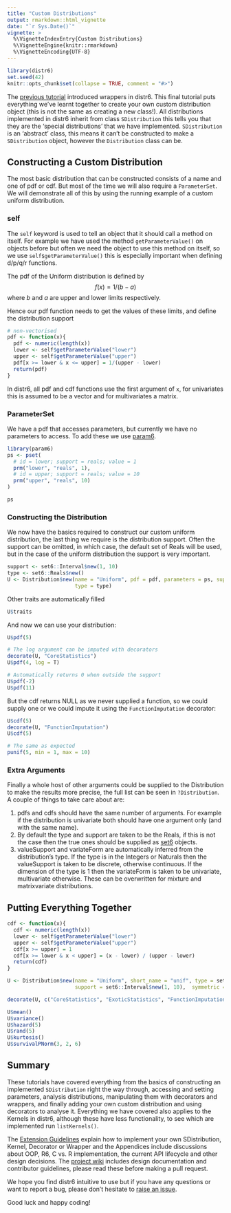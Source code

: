 ```yaml
---
title: "Custom Distributions"
output: rmarkdown::html_vignette
date: "`r Sys.Date()`"
vignette: >
  %\VignetteIndexEntry{Custom Distributions}
  %\VignetteEngine{knitr::rmarkdown}
  %\VignetteEncoding{UTF-8}
---
```


```r
library(distr6)
set.seed(42)
knitr::opts_chunk$set(collapse = TRUE, comment = "#>")
```

The [previous tutorial](https://alan-turing-institute.github.io/distr6/articles/webs/wrappers.html) introduced wrappers in distr6. This final tutorial puts everything we've learnt together to create your own custom distribution object (this is not the same as creating a new class!). All distributions implemented in distr6 inherit from class `SDistribution` this tells you that they are the 'special distributions' that we have implemented. `SDistribution` is an 'abstract' class, this means it can't be constructed to make a `SDistribution` object, however the `Distribution` class can be.

## Constructing a Custom Distribution

The most basic distribution that can be constructed consists of a name and one of pdf or cdf. But most of the time we will also require a `ParameterSet`. We will demonstrate all of this by using the running example of a custom uniform distribution.

### self

The `self` keyword is used to tell an object that it should call a method on itself. For example we have used the method `getParameterValue()` on objects before but often we need the object to use this method on itself, so we use `self$getParameterValue()` this is especially important when defining d/p/q/r functions.

The pdf of the Uniform distribution is defined by
$$f(x) = 1/(b - a)$$
where $b$ and $a$ are upper and lower limits respectively.

Hence our pdf function needs to get the values of these limits, and define the distribution support

```r
# non-vectorised
pdf <- function(x){
  pdf <- numeric(length(x))
  lower <- self$getParameterValue("lower")
  upper <- self$getParameterValue("upper")
  pdf[x >= lower & x <= upper] = 1/(upper - lower)
  return(pdf)
}
```

In distr6, all pdf and cdf functions use the first argument of `x`, for univariates this is assumed to be a vector and for multivariates a matrix.

### ParameterSet

We have a pdf that accesses parameters, but currently we have no parameters to access. To add these we use [param6](https://cran.r-project.org/package=param6).

```r
library(param6)
ps <- pset(
  # id = lower; support = reals; value = 1
  prm("lower", "reals", 1),
  # id = upper; support = reals; value = 10
  prm("upper", "reals", 10)
)

ps
```

### Constructing the Distribution

We now have the basics required to construct our custom uniform distribution, the last thing we require is the distribution support. Often the support can be omitted, in which case, the default set of Reals will be used, but in the case of the uniform distribution the support is very important.

```r
support <- set6::Interval$new(1, 10)
type <- set6::Reals$new()
U <- Distribution$new(name = "Uniform", pdf = pdf, parameters = ps, support = support,
                      type = type)
```

Other traits are automatically filled
```r
U$traits
```

And now we can use your distribution:
```r
U$pdf(5)

# The log argument can be imputed with decorators
decorate(U, "CoreStatistics")
U$pdf(4, log = T)

# Automatically returns 0 when outside the support
U$pdf(-2)
U$pdf(11)
```

But the cdf returns NULL as we never supplied a function, so we could supply one or we could impute it using the `FunctionImputation` decorator:
```r
U$cdf(5)
decorate(U, "FunctionImputation")
U$cdf(5)

# The same as expected
punif(5, min = 1, max = 10)
```

### Extra Arguments

Finally a whole host of other arguments could be supplied to the Distribution to make the results more precise, the full list can be seen in `?Distribution`. A couple of things to take care about are:

1. pdfs and cdfs should have the same number of arguments. For example if the distribution is univariate both should have one argument only (and with the same name).
2. By default the type and support are taken to be the Reals, if this is not the case then the true ones should be supplied as [set6](https://CRAN.R-project.org/package=set6) objects.
3. valueSupport and variateForm are automatically inferred from the distribution's type. If the type is in the Integers or Naturals then the valueSupport is taken to be discrete, otherwise continuous. If the dimension of the type is $1$ then the variateForm is taken to be univariate, multivariate otherwise. These can be overwritten for mixture and matrixvariate distributions.

## Putting Everything Together

```r
cdf <- function(x){
  cdf <- numeric(length(x))
  lower <- self$getParameterValue("lower")
  upper <- self$getParameterValue("upper")
  cdf[x >= upper] = 1
  cdf[x >= lower & x < upper] = (x - lower) / (upper - lower)
  return(cdf)
}

U <- Distribution$new(name = "Uniform", short_name = "unif", type = set6::Reals$new(),
                      support = set6::Interval$new(1, 10),  symmetric = TRUE, pdf = pdf, cdf = cdf, parameters = ps, description = "Custom uniform distribution")

decorate(U, c("CoreStatistics", "ExoticStatistics", "FunctionImputation"))

U$mean()
U$variance()
U$hazard(5)
U$rand(5)
U$kurtosis()
U$survivalPNorm(3, 2, 6)
```


## Summary

These tutorials have covered everything from the basics of constructing an implemented `SDistribution` right the way through, accessing and setting parameters, analysis distributions, manipulating them with decorators and wrappers, and finally adding your own custom distribution and using decorators to analyse it. Everything we have covered also applies to the Kernels in distr6, although these have less functionality, to see which are implemented run `listKernels()`.

The [Extension Guidelines](https://alan-turing-institute.github.io/distr6/articles/webs/preliminaries.html) explain how to implement your own SDistribution, Kernel, Decorator or Wrapper and the Appendices include discussions about OOP, R6, C vs. R implementation, the current API lifecycle and other design decisions. The [project wiki](https://github.com/alan-turing-institute/distr6/wiki) includes design documentation and contributor guidelines, please read these before making a pull request.

We hope you find distr6 intuitive to use but if you have any questions or want to report a bug, please don't hesitate to [raise an issue](https://github.com/alan-turing-institute/distr6/issues).

Good luck and happy coding!
